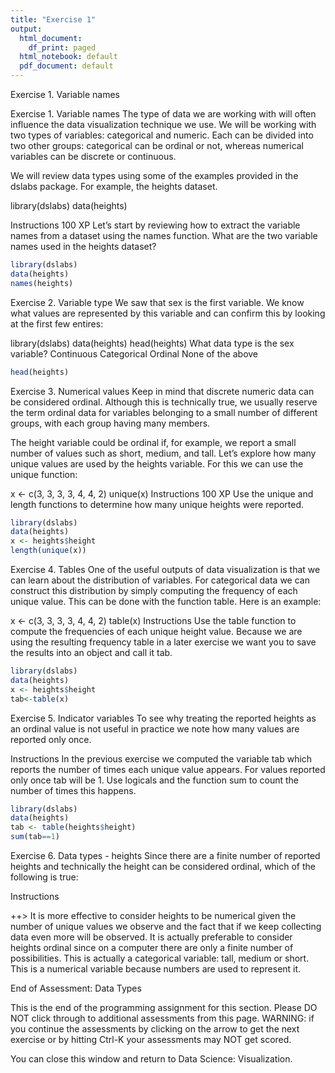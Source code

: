 ```yaml
---
title: "Exercise 1"
output:
  html_document:
    df_print: paged
  html_notebook: default
  pdf_document: default
---
```


Exercise 1. Variable names

Exercise 1. Variable names
The type of data we are working with will often influence the data visualization technique we use. We will be working with two types of variables: categorical and numeric. Each can be divided into two other groups: categorical can be ordinal or not, whereas numerical variables can be discrete or continuous.

We will review data types using some of the examples provided in the dslabs package. For example, the heights dataset.

library(dslabs)
data(heights)

Instructions
100 XP
Let's start by reviewing how to extract the variable names from a dataset using the names function. What are the two variable names used in the heights dataset?

```r
library(dslabs)
data(heights)
names(heights)
```

Exercise 2. Variable type
We saw that sex is the first variable. We know what values are represented by this variable and can confirm this by looking at the first few entires:

library(dslabs)
data(heights)
head(heights)
What data type is the sex variable?
Continuous
Categorical
Ordinal
None of the above

```r
head(heights)
```

Exercise 3. Numerical values
Keep in mind that discrete numeric data can be considered ordinal. Although this is technically true, we usually reserve the term ordinal data for variables belonging to a small number of different groups, with each group having many members.

The height variable could be ordinal if, for example, we report a small number of values such as short, medium, and tall. Let's explore how many unique values are used by the heights variable. For this we can use the unique function:

x <- c(3, 3, 3, 3, 4, 4, 2)
unique(x)
Instructions
100 XP
Use the unique and length functions to determine how many unique heights were reported.


```r
library(dslabs)
data(heights)
x <- heights$height
length(unique(x))
```

Exercise 4. Tables
One of the useful outputs of data visualization is that we can learn about the distribution of variables. For categorical data we can construct this distribution by simply computing the frequency of each unique value. This can be done with the function table. Here is an example:

x <- c(3, 3, 3, 3, 4, 4, 2)
table(x)
Instructions
Use the table function to compute the frequencies of each unique height value. Because we are using the resulting frequency table in a later exercise we want you to save the results into an object and call it tab.


```r
library(dslabs)
data(heights)
x <- heights$height
tab<-table(x)
```

Exercise 5. Indicator variables
To see why treating the reported heights as an ordinal value is not useful in practice we note how many values are reported only once.

Instructions
In the previous exercise we computed the variable tab which reports the number of times each unique value appears. For values reported only once tab will be 1. Use logicals and the function sum to count the number of times this happens.

```r
library(dslabs)
data(heights)
tab <- table(heights$height)
sum(tab==1)
```
Exercise 6. Data types - heights
Since there are a finite number of reported heights and technically the height can be considered ordinal, which of the following is true:

Instructions

++>   It is more effective to consider heights to be numerical given the number of unique values we observe and the fact that if we keep collecting data even more will be observed.
It is actually preferable to consider heights ordinal since on a computer there are only a finite number of possibilities.
This is actually a categorical variable: tall, medium or short.
This is a numerical variable because numbers are used to represent it.



End of Assessment: Data Types

This is the end of the programming assignment for this section. Please DO NOT click through to additional assessments from this page. WARNING: if you continue the assessments by clicking on the arrow to get the next exercise or by hitting Ctrl-K your assessments may NOT get scored.

You can close this window and return to Data Science: Visualization.
